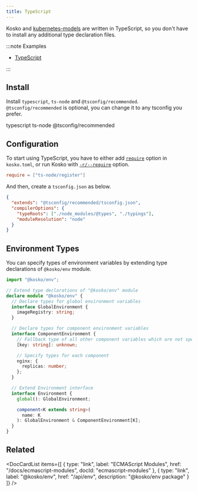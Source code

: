 ```yaml
---
title: TypeScript
---
```



Kosko and [kubernetes-models](https://github.com/tommy351/kubernetes-models-ts) are written in TypeScript, so you don't have to install any additional type declaration files.

:::note Examples

- [TypeScript](https://github.com/tommy351/kosko/tree/master/examples/typescript)

:::

## Install

Install `typescript`, `ts-node` and `@tsconfig/recommended`. `@tsconfig/recommended` is optional, you can change it to any tsconfig you prefer.

<NpmInstallCommand dev>
  typescript ts-node @tsconfig/recommended
</NpmInstallCommand>

## Configuration

To start using TypeScript, you have to either add [`require`](./configuration.mdx#require) option in `kosko.toml`, or run Kosko with [`-r/--require`](./cli/generate.mdx#--require--r) option.

```toml title="kosko.toml"
require = ["ts-node/register"]
```

And then, create a `tsconfig.json` as below.

```json title="tsconfig.json"
{
  "extends": "@tsconfig/recommended/tsconfig.json",
  "compilerOptions": {
    "typeRoots": ["./node_modules/@types", "./typings"],
    "moduleResolution": "node"
  }
}
```

## Environment Types

You can specify types of environment variables by extending type declarations of `@kosko/env` module.

```ts title="typings/@kosko__env/index.d.ts"
import "@kosko/env";

// Extend type declarations of "@kosko/env" module
declare module "@kosko/env" {
  // Declare types for global environment variables
  interface GlobalEnvironment {
    imageRegistry: string;
  }

  // Declare types for component environment variables
  interface ComponentEnvironment {
    // Fallback type of all other component variables which are not specified below
    [key: string]: unknown;

    // Specify types for each component
    nginx: {
      replicas: number;
    };
  }

  // Extend Environment interface
  interface Environment {
    global(): GlobalEnvironment;

    component<K extends string>(
      name: K
    ): GlobalEnvironment & ComponentEnvironment[K];
  }
}
```

## Related

<DocCardList
  items={[
    {
      type: "link",
      label: "ECMAScript Modules",
      href: "/docs/ecmascript-modules",
      docId: "ecmascript-modules"
    },
    {
      type: "link",
      label: "@kosko/env",
      href: "/api/env",
      description: "@kosko/env package"
    }
  ]}
/>
